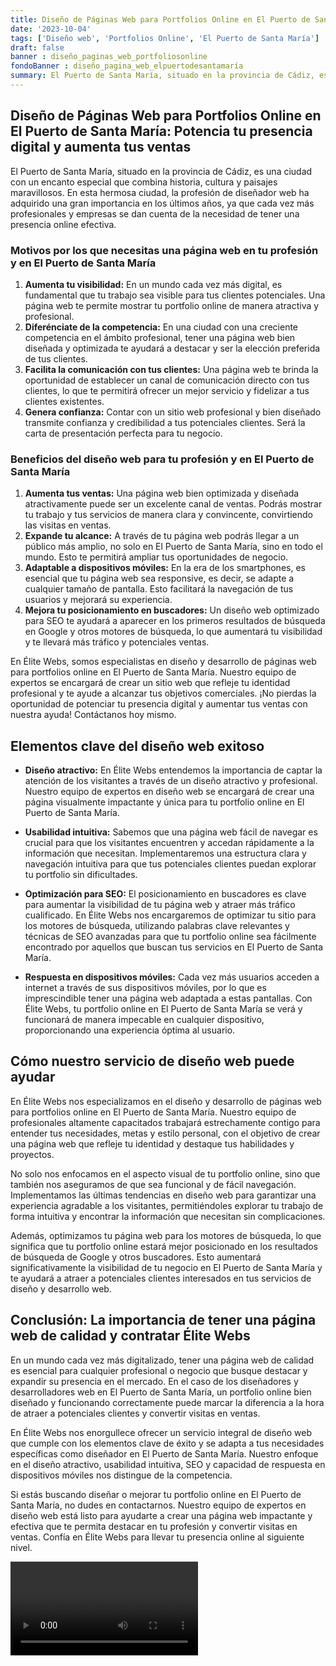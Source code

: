 ```yaml
---
title: Diseño de Páginas Web para Portfolios Online en El Puerto de Santa María
date: '2023-10-04'
tags: ['Diseño web', 'Portfolios Online', 'El Puerto de Santa María']
draft: false
banner : diseño_paginas_web_portfoliosonline
fondoBanner : diseño_pagina_web_elpuertodesantamaría
summary: El Puerto de Santa María, situado en la provincia de Cádiz, es una ciudad con un encanto especial que combina historia, cultura y paisajes maravillosos. En esta hermosa ciudad, la profesión de diseñador web ha adquirido una gran importancia en los últimos años, ya que cada vez más profesionales y empresas se dan cuenta de la necesidad de tener una presencia online efectiva.
---
```


## Diseño de Páginas Web para Portfolios Online en El Puerto de Santa María: Potencia tu presencia digital y aumenta tus ventas

El Puerto de Santa María, situado en la provincia de Cádiz, es una ciudad con un encanto especial que combina historia, cultura y paisajes maravillosos. En esta hermosa ciudad, la profesión de diseñador web ha adquirido una gran importancia en los últimos años, ya que cada vez más profesionales y empresas se dan cuenta de la necesidad de tener una presencia online efectiva.

### Motivos por los que necesitas una página web en tu profesión y en El Puerto de Santa María

1. **Aumenta tu visibilidad:** En un mundo cada vez más digital, es fundamental que tu trabajo sea visible para tus clientes potenciales. Una página web te permite mostrar tu portfolio online de manera atractiva y profesional.
2. **Diferénciate de la competencia:** En una ciudad con una creciente competencia en el ámbito profesional, tener una página web bien diseñada y optimizada te ayudará a destacar y ser la elección preferida de tus clientes.
3. **Facilita la comunicación con tus clientes:** Una página web te brinda la oportunidad de establecer un canal de comunicación directo con tus clientes, lo que te permitirá ofrecer un mejor servicio y fidelizar a tus clientes existentes.
4. **Genera confianza:** Contar con un sitio web profesional y bien diseñado transmite confianza y credibilidad a tus potenciales clientes. Será la carta de presentación perfecta para tu negocio.

### Beneficios del diseño web para tu profesión y en El Puerto de Santa María

1. **Aumenta tus ventas:** Una página web bien optimizada y diseñada atractivamente puede ser un excelente canal de ventas. Podrás mostrar tu trabajo y tus servicios de manera clara y convincente, convirtiendo las visitas en ventas.
2. **Expande tu alcance:** A través de tu página web podrás llegar a un público más amplio, no solo en El Puerto de Santa María, sino en todo el mundo. Esto te permitirá ampliar tus oportunidades de negocio.
3. **Adaptable a dispositivos móviles:** En la era de los smartphones, es esencial que tu página web sea responsive, es decir, se adapte a cualquier tamaño de pantalla. Esto facilitará la navegación de tus usuarios y mejorará su experiencia.
4. **Mejora tu posicionamiento en buscadores:** Un diseño web optimizado para SEO te ayudará a aparecer en los primeros resultados de búsqueda en Google y otros motores de búsqueda, lo que aumentará tu visibilidad y te llevará más tráfico y potenciales ventas.

En Élite Webs, somos especialistas en diseño y desarrollo de páginas web para portfolios online en El Puerto de Santa María. Nuestro equipo de expertos se encargará de crear un sitio web que refleje tu identidad profesional y te ayude a alcanzar tus objetivos comerciales. ¡No pierdas la oportunidad de potenciar tu presencia digital y aumentar tus ventas con nuestra ayuda! Contáctanos hoy mismo.

<GifSeo />

<Cta />

## Elementos clave del diseño web exitoso

- **Diseño atractivo:** En Élite Webs entendemos la importancia de captar la atención de los visitantes a través de un diseño atractivo y profesional. Nuestro equipo de expertos en diseño web se encargará de crear una página visualmente impactante y única para tu portfolio online en El Puerto de Santa María.

- **Usabilidad intuitiva:** Sabemos que una página web fácil de navegar es crucial para que los visitantes encuentren y accedan rápidamente a la información que necesitan. Implementaremos una estructura clara y navegación intuitiva para que tus potenciales clientes puedan explorar tu portfolio sin dificultades.

- **Optimización para SEO:** El posicionamiento en buscadores es clave para aumentar la visibilidad de tu página web y atraer más tráfico cualificado. En Élite Webs nos encargaremos de optimizar tu sitio para los motores de búsqueda, utilizando palabras clave relevantes y técnicas de SEO avanzadas para que tu portfolio online sea fácilmente encontrado por aquellos que buscan tus servicios en El Puerto de Santa María.

- **Respuesta en dispositivos móviles:** Cada vez más usuarios acceden a internet a través de sus dispositivos móviles, por lo que es imprescindible tener una página web adaptada a estas pantallas. Con Élite Webs, tu portfolio online en El Puerto de Santa María se verá y funcionará de manera impecable en cualquier dispositivo, proporcionando una experiencia óptima al usuario.

## Cómo nuestro servicio de diseño web puede ayudar

En Élite Webs nos especializamos en el diseño y desarrollo de páginas web para portfolios online en El Puerto de Santa María. Nuestro equipo de profesionales altamente capacitados trabajará estrechamente contigo para entender tus necesidades, metas y estilo personal, con el objetivo de crear una página web que refleje tu identidad y destaque tus habilidades y proyectos.

No solo nos enfocamos en el aspecto visual de tu portfolio online, sino que también nos aseguramos de que sea funcional y de fácil navegación. Implementamos las últimas tendencias en diseño web para garantizar una experiencia agradable a los visitantes, permitiéndoles explorar tu trabajo de forma intuitiva y encontrar la información que necesitan sin complicaciones.

Además, optimizamos tu página web para los motores de búsqueda, lo que significa que tu portfolio online estará mejor posicionado en los resultados de búsqueda de Google y otros buscadores. Esto aumentará significativamente la visibilidad de tu negocio en El Puerto de Santa María y te ayudará a atraer a potenciales clientes interesados en tus servicios de diseño y desarrollo web.

## Conclusión: La importancia de tener una página web de calidad y contratar Élite Webs

En un mundo cada vez más digitalizado, tener una página web de calidad es esencial para cualquier profesional o negocio que busque destacar y expandir su presencia en el mercado. En el caso de los diseñadores y desarrolladores web en El Puerto de Santa María, un portfolio online bien diseñado y funcionando correctamente puede marcar la diferencia a la hora de atraer a potenciales clientes y convertir visitas en ventas.

En Élite Webs nos enorgullece ofrecer un servicio integral de diseño web que cumple con los elementos clave de éxito y se adapta a tus necesidades específicas como diseñador en El Puerto de Santa María. Nuestro enfoque en el diseño atractivo, usabilidad intuitiva, SEO y capacidad de respuesta en dispositivos móviles nos distingue de la competencia.

Si estás buscando diseñar o mejorar tu portfolio online en El Puerto de Santa María, no dudes en contactarnos. Nuestro equipo de expertos en diseño web está listo para ayudarte a crear una página web impactante y efectiva que te permita destacar en tu profesión y convertir visitas en ventas. Confía en Élite Webs para llevar tu presencia online al siguiente nivel.

<Video />

<CtaBot job='Portfolios Online' city='El Puerto de Santa María'/>

<Gmaps query='El Puerto de Santa María+españa+maps' />